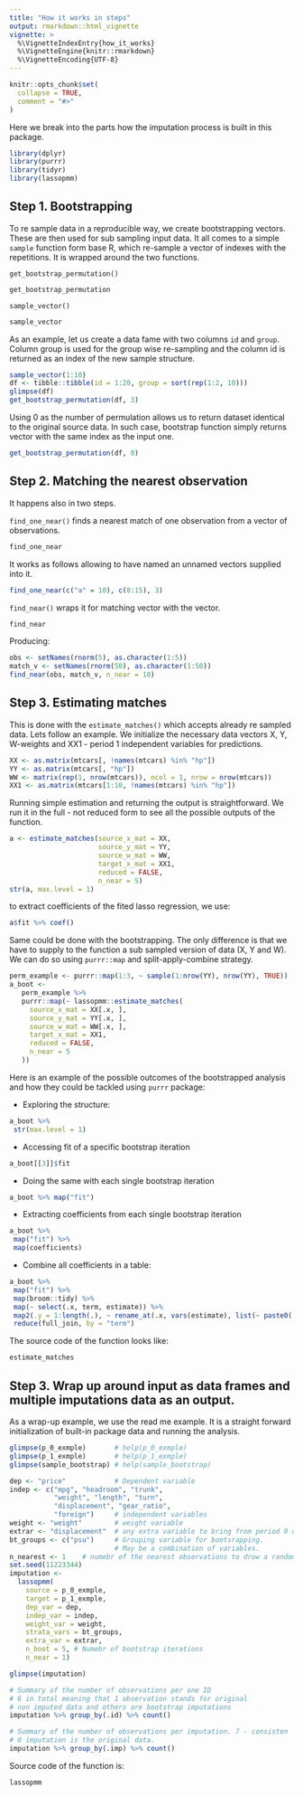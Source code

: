 ```yaml
---
title: "How it works in steps"
output: rmarkdown::html_vignette
vignette: >
  %\VignetteIndexEntry{how_it_works}
  %\VignetteEngine{knitr::rmarkdown}
  %\VignetteEncoding{UTF-8}
---
```


```r
knitr::opts_chunk$set(
  collapse = TRUE,
  comment = "#>"
)
```

Here we break into the parts how the imputation process is built in this package. 

```r
library(dplyr)
library(purrr)
library(tidyr)
library(lassopmm)
```

## Step 1. Bootstrapping

To re sample data in a reproducible way, we create bootstrapping vectors. These are then used for sub sampling input data. It all comes to a simple `sample` function form base R, which re-sample a vector of indexes with the repetitions. It is  wrapped around the two functions. 

`get_bootstrap_permutation()`

```r
get_bootstrap_permutation
```

`sample_vector()`

```r
sample_vector
```

As an example, let us create a data fame with two columns `id` and `group`. Column group is used for the group wise re-sampling and the column id is returned as an index of the new sample structure.

```r
sample_vector(1:10)
df <- tibble::tibble(id = 1:20, group = sort(rep(1:2, 10)))
glimpse(df)
get_bootstrap_permutation(df, 3)
```

Using 0 as the number of permulation allows us to return dataset identical to the original source data. In such case, bootstrap function simply returns vector with the same index as the input one.

```r
get_bootstrap_permutation(df, 0)
```


## Step 2. Matching the nearest observation

It happens also in two steps. 

`find_one_near()` finds a nearest match of one observation from a vector of observations. 

```r
find_one_near
```
 
It works as follows allowing to have named an unnamed vectors supplied into it.
 
```r
find_one_near(c("a" = 10), c(8:15), 3)
```
 
`find_near()` wraps it for matching vector with the vector. 

```r
find_near
```

Producing:
```r
obs <- setNames(rnorm(5), as.character(1:5))
match_v <- setNames(rnorm(50), as.character(1:50))
find_near(obs, match_v, n_near = 10)
```

## Step 3. Estimating matches

This is done with the `estimate_matches()` which accepts already re sampled data. Lets follow an example. We initialize the necessary data vectors X, Y, W-weights and XX1 - period 1 independent variables for predictions.

```r
XX <- as.matrix(mtcars[, !names(mtcars) %in% "hp"])
YY <- as.matrix(mtcars[, "hp"])
WW <- matrix(rep(1, nrow(mtcars)), ncol = 1, nrow = nrow(mtcars))
XX1 <- as.matrix(mtcars[1:10, !names(mtcars) %in% "hp"])
```

Running simple estimation and returning the output is straightforward. We run it in the full - not reduced form to see all the possible outputs of the function.

```r
a <- estimate_matches(source_x_mat = XX, 
                      source_y_mat = YY, 
                      source_w_mat = WW, 
                      target_x_mat = XX1, 
                      reduced = FALSE, 
                      n_near = 5)
str(a, max.level = 1)
```

to extract coefficients of the fited lasso regression, we use:

```r
a$fit %>% coef()
```

Same could be done with the bootstrapping. The only difference is that we have to supply to the function a sub sampled version of data (X, Y and W). We can do so using `purrr::map` and split-apply-combine strategy.

```r
perm_example <- purrr::map(1:3, ~ sample(1:nrow(YY), nrow(YY), TRUE))
a_boot <-
   perm_example %>%
   purrr::map(~ lassopmm::estimate_matches(
     source_x_mat = XX[.x, ],
     source_y_mat = YY[.x, ],
     source_w_mat = WW[.x, ], 
     target_x_mat = XX1,
     reduced = FALSE,
     n_near = 5
   ))
```

Here is an example of the possible outcomes of the bootstrapped analysis and how they could be tackled using `purrr` package:

*    Exploring the structure:

```r
a_boot %>%
 str(max.level = 1)
```

*    Accessing fit of a specific bootstrap iteration

```r
a_boot[[3]]$fit
```

*    Doing the same with each single bootstrap iteration

```r
a_boot %>% map("fit")
```

*    Extracting coefficients from each single bootstrap iteration

```r
a_boot %>%
 map("fit") %>%
 map(coefficients)
```

*    Combine all coefficients in a table:

```r
a_boot %>%
 map("fit") %>%
 map(broom::tidy) %>%
 map(~ select(.x, term, estimate)) %>%
 map2(.y = 1:length(.), ~ rename_at(.x, vars(estimate), list(~ paste0(., "_", .y)))) %>%
 reduce(full_join, by = "term")
```

The source code of the function looks like:

```r
estimate_matches
```

## Step 3. Wrap up around input as data frames and multiple imputations data as an output.

As a wrap-up example, we use the read me example. It is a straight forward initialization of built-in package data and running the analysis.

```r
glimpse(p_0_exmple)       # help(p_0_exmple)
glimpse(p_1_exmple)       # help(p_1_exmple)
glimpse(sample_bootstrap) # help(sample_bootstrap)

dep <- "price"            # Dependent variable
indep <- c("mpg", "headroom", "trunk",
           "weight", "length", "turn",
           "displacement", "gear_ratio",
           "foreign")     # independent variables
weight <- "weight"        # weight variable
extrar <- "displacement"  # any extra variable to bring from period 0 data
bt_groups <- c("psu")     # Grouping variable for bootsrapping.
                          # May be a combination of variables.
n_nearest <- 1    # numebr of the nearest observations to drow a random match
set.seed(11223344)
imputation <-
  lassopmm(
    source = p_0_exmple, 
    target = p_1_exmple,
    dep_var = dep, 
    indep_var = indep, 
    weight_var = weight,
    strata_vars = bt_groups,
    extra_var = extrar,
    n_boot = 5, # Numebr of bootstrap iterations
    n_near = 1)

glimpse(imputation)

# Summary of the number of observations per one ID
# 6 in total meaning that 1 observation stands for original
# non imputed data and others are bootstrap imputations
imputation %>% group_by(.id) %>% count()

# Summary of the number of observations per imputation. 7 - consisten
# 0 imputation is the original data.
imputation %>% group_by(.imp) %>% count()
```

Source code of the function is:

```r
lassopmm
```





